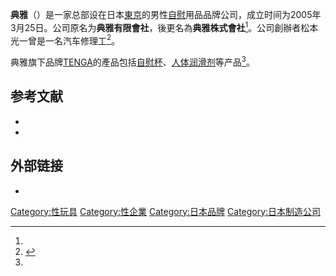 {{for|汉语词|典雅}}
{{Infobox company
| name = 典雅株式會社<br>Tenga Co., Ltd.
| products = [[性玩具|性玩具]]等相關產品
| homepage = {{URL|tenga-global.com}} 
| subsid = 
| divisions = 
| parent = 
| num_employees = 
| owner = 
| equity = 
| assets = 
| net_income = 
| operating_income = 
| revenue = 
| services = 
| industry = 
| logo = [[Image:Tenga_logo.png|Image:Tenga logo.png]]
| key_people = 
| area_served = 日本和其他41個國家
| locations = 
| location_city = [[東京都|東京都]]
| defunct = <!-- {{End date|YYYY|MM|DD}} -->
| founder = 松本光一
| foundation = {{Start date and age|2005|03|25|df=yes}}
| successor = 
| predecessor = 
| fate = 
| traded_as = 
| type = [[株式会社|株式会社]]、[[私人公司|私人公司]]
| logo_caption = 
| footnotes = <ref name=pressrelease>{{cite press release
|last=Matsumoto
|first=Koichi
|url=http://www.tenga-global.com/news/images/reddot_release.pdf
|title=TENGA 3D Series Awarded "Red Dot Award: Product Design 2012"
|accessdate=May 29, 2012
|date=March 14, 2012
|publisher=Tenga Co., Ltd.
|archive-date=2012-06-17
|archive-url=https://web.archive.org/web/20120617074826/http://www.tenga-global.com/news/images/reddot_release.pdf
|dead-url=yes
}}</ref><ref name=about>{{cite web|url=http://www.tenga-global.com/about/index.php|title=About us|access-date=2021-01-28|archive-date=2015-07-03|archive-url=https://web.archive.org/web/20150703100736/http://www.tenga-global.com/about/index.php|dead-url=no}} 
{{cite web|url=http://www.tenga.co.jp/about/index.php|script-title=ja:会社概要|work=Tenga Official Site|accessdate=June 1, 2012|language=ja|archive-date=2012-06-01|archive-url=https://web.archive.org/web/20120601053300/http://www.tenga.co.jp/about/index.php|dead-url=no}}</ref><ref name=rikunabi>{{cite web
|url=http://rikunabi-next.yahoo.co.jp/company/cmi2769526001/
|title=株式会社　典雅(TENGA)
|trans-title=Tenga Co., Ltd.
|author=Rikunabi Next
|publisher=Yahoo! Japan Rikunabi
|accessdate=June 1, 2012
|archive-date=2013-02-18
|archive-url=https://archive.is/20130218151518/http://rikunabi-next.yahoo.co.jp/company/cmi2769526001/
|dead-url=yes
}}</ref>
}}
'''典雅'''（{{jpn|j=典雅|hg=てんが|rm=Tenga|f=h}}）是一家总部设在日本[[東京|東京]]的男性[[自慰|自慰]]用品品牌公司，成立时间为2005年3月25日。公司原名为'''典雅有限會社'''，後更名為'''典雅株式會社'''<ref name=about/>。公司創辦者松本光一曾是一名汽车修理工<ref name=forbes>{{cite web
|last=Kelly
|first=Tim
|url=https://www.forbes.com/global/2007/0326/102.html
|title=Left to His Own Devices
|date=March 26, 2007
|accessdate=May 31, 2012
|work=Forbes.com
|archive-date=2016-03-03
|archive-url=https://web.archive.org/web/20160303223912/http://www.forbes.com/global/2007/0326/102.html
|dead-url=no
}}</ref>。

典雅旗下品牌[[TENGA|TENGA]]的產品包括[[自慰杯|自慰杯]]、[[人体润滑剂|人体润滑剂]]等产品<ref name="pressrelease" />。

==参考文献==
{{reflist}}

* {{Cite book|last=The TENGA Research Committee|title=TENGA論 ～マスターベーションを解放した男たち～|trans-title=TENGA-Ron: The men who liberated masturbation|publisher=[[竹書房|竹書房]]|year=2011|isbn=978-4-8124-3905-0|url=http://www.tenga-global.com/products/others/tengaron.php|accessdate=2012-06-25|archiveurl=https://web.archive.org/web/20120705193436/http://www.tenga-global.com/products/others/tengaron.php|archivedate=2012-07-05}}
* {{Cite book|last=Ogiue|first=Chiki|title=セックスメディア30年史: 欲望の革命児たち|trans-title=Thirty Years' History of Sex Media: Revolutionists of the Libido|publisher=Chikuma Shobo|year=2011|isbn=978-4-480-06606-0}}

== 外部链接 ==

* {{Official website|http://www.tenga-global.com}}

[[Category:性玩具|Category:性玩具]]
[[Category:性企業|Category:性企業]]
[[Category:日本品牌|Category:日本品牌]]
[[Category:日本制造公司|Category:日本制造公司]]